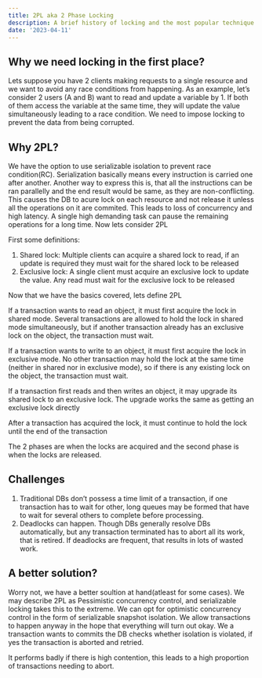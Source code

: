 ```yaml
---
title: 2PL aka 2 Phase Locking
description: A brief history of locking and the most popular technique used in DBs
date: '2023-04-11'
---
```


## Why we need locking in the first place?

Lets suppose you have 2 clients making requests to a single resource and we want to avoid any race conditions from happening. As an example, let’s consider 2 users (A and B) want to read and update a variable by 1. If both of them access the variable at the same time, they will update the value simultaneously leading to a race condition. We need to impose locking to prevent the data from being corrupted.

## Why 2PL?

We have the option to use serializable isolation to prevent race condition(RC). Serialization basically means every instruction is carried one after another. Another way to express this is, that all the instructions can be ran parallelly and the end result would be same, as they are non-conflicting. This causes the DB to acure lock on each resource and not release it unless all the operations on it are commited. This leads to loss of concurrency and high latency. A single high demanding task can pause the remaining operations for a long time.
Now lets consider 2PL

First some definitions:

1. Shared lock: Multiple clients can acquire a shared lock to read, if an update is required they must wait for the shared lock to be released
2. Exclusive lock: A single client must acquire an exclusive lock to update the value. Any read must wait for the exclusive lock to be released

Now that we have the basics covered, lets define 2PL

If a transaction wants to read an object, it must first acquire the lock in shared mode. Several transactions are allowed to hold the lock in shared mode simultaneously, but if another transaction already has an exclusive lock on the object, the transaction must wait.

If a transaction wants to write to an object, it must first acquire the lock in exclusive mode. No other transaction may hold the lock at the same time (neither in shared nor in exclusive mode), so if there is any existing lock on the object, the transaction must wait.

If a transaction first reads and then writes an object, it may upgrade its shared lock to an exclusive lock. The upgrade works the same as getting an exclusive lock directly

After a transaction has acquired the lock, it must continue to hold the lock until the end of the transaction

The 2 phases are when the locks are acquired and the second phase is when the locks are released.

## Challenges

1. Traditional DBs don’t possess a time limit of a transaction, if one transaction has to wait for other, long queues may be formed that have to wait for several others to complete before processing.
2. Deadlocks can happen. Though DBs generally resolve DBs automatically, but any transaction terminated has to abort all its work, that is retired. If deadlocks are frequent, that results in lots of wasted work.

## A better solution?

Worry not, we have a better soultion at hand(atleast for some cases). We may describe 2PL as Pessimistic concurrency control, and serializable locking takes this to the extreme. We can opt for optimistic concurrency control in the form of serializable snapshot isolation. We allow transactions to happen anyway in the hope that everything will turn out okay. We a transaction wants to commits the DB checks whether isolation is violated, if yes the transaction is aborted and retried.

It performs badly if there is high contention, this leads to a high proportion of transactions needing to abort.
